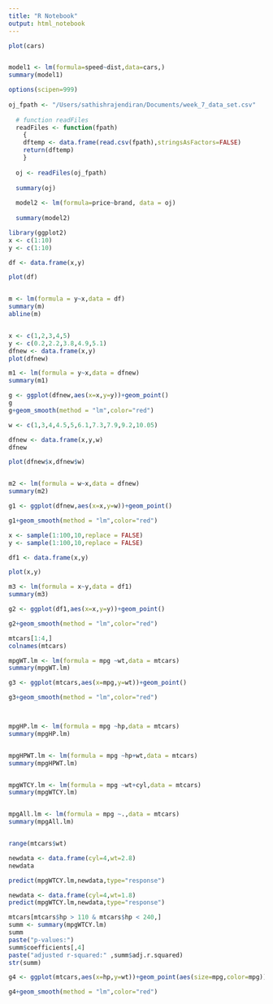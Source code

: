 ```yaml
---
title: "R Notebook"
output: html_notebook
---
```



```r
plot(cars)


model1 <- lm(formula=speed~dist,data=cars,)
summary(model1)


```


```r
options(scipen=999) 
 
oj_fpath <- "/Users/sathishrajendiran/Documents/week_7_data_set.csv"
 
  # function readFiles
  readFiles <- function(fpath)
    {
    dftemp <- data.frame(read.csv(fpath),stringsAsFactors=FALSE)
    return(dftemp)
    }
  
  oj <- readFiles(oj_fpath) 
  
  summary(oj)
  
  model2 <- lm(formula=price~brand, data = oj)
  
  summary(model2)
```
```r
library(ggplot2)
x <- c(1:10)
y <- c(1:10)

df <- data.frame(x,y)

plot(df)


m <- lm(formula = y~x,data = df)
summary(m)
abline(m)


x <- c(1,2,3,4,5)
y <- c(0.2,2.2,3.8,4.9,5.1)
dfnew <- data.frame(x,y)
plot(dfnew)

m1 <- lm(formula = y~x,data = dfnew)
summary(m1)

g <- ggplot(dfnew,aes(x=x,y=y))+geom_point()
g
g+geom_smooth(method = "lm",color="red")

w <- c(1,3,4,4.5,5,6.1,7.3,7.9,9.2,10.05)

dfnew <- data.frame(x,y,w)
dfnew

plot(dfnew$x,dfnew$w)


m2 <- lm(formula = w~x,data = dfnew)
summary(m2)

g1 <- ggplot(dfnew,aes(x=x,y=w))+geom_point()

g1+geom_smooth(method = "lm",color="red")


```


```r

x <- sample(1:100,10,replace = FALSE)
y <- sample(1:100,10,replace = FALSE)

df1 <- data.frame(x,y)

plot(x,y)

m3 <- lm(formula = x~y,data = df1)
summary(m3)

g2 <- ggplot(df1,aes(x=x,y=y))+geom_point()

g2+geom_smooth(method = "lm",color="red")

```


```r

mtcars[1:4,]
colnames(mtcars)

mpgWT.lm <- lm(formula = mpg ~wt,data = mtcars)
summary(mpgWT.lm)

g3 <- ggplot(mtcars,aes(x=mpg,y=wt))+geom_point()

g3+geom_smooth(method = "lm",color="red")



mpgHP.lm <- lm(formula = mpg ~hp,data = mtcars)
summary(mpgHP.lm)


mpgHPWT.lm <- lm(formula = mpg ~hp+wt,data = mtcars)
summary(mpgHPWT.lm)


mpgWTCY.lm <- lm(formula = mpg ~wt+cyl,data = mtcars)
summary(mpgWTCY.lm)


mpgAll.lm <- lm(formula = mpg ~.,data = mtcars)
summary(mpgAll.lm)


range(mtcars$wt)

newdata <- data.frame(cyl=4,wt=2.8)
newdata

predict(mpgWTCY.lm,newdata,type="response")

newdata <- data.frame(cyl=4,wt=1.8)
predict(mpgWTCY.lm,newdata,type="response")

```

```r
mtcars[mtcars$hp > 110 & mtcars$hp < 240,]
summ <- summary(mpgWTCY.lm)
summ
paste("p-values:")
summ$coefficients[,4]
paste("adjusted r-squared:" ,summ$adj.r.squared)
str(summ)
```


```r
g4 <- ggplot(mtcars,aes(x=hp,y=wt))+geom_point(aes(size=mpg,color=mpg))

g4+geom_smooth(method = "lm",color="red")

```

